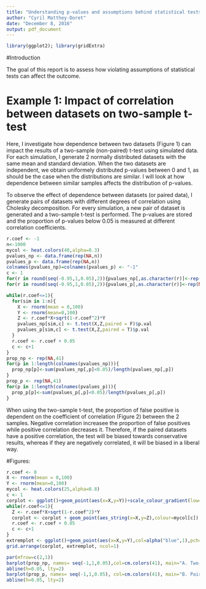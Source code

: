```yaml
---
title: "Understanding p-values and assumptions behind statistical tests"
author: "Cyril Matthey-Doret"
date: "December 8, 2016"
output: pdf_document
---
```


```r
library(ggplot2); library(gridExtra)

```

#Introduction

The goal of this report is to assess how violating assumptions of statistical tests can affect the outcome.

# Example 1: Impact of correlation between datasets on two-sample t-test

Here, I investigate how dependence between two datasets (Figure 1) can impact the results of a two-sample (non-paired) t-test using simulated data. For each simulation, I generate 2 normally distributed datasets with the same mean and standard deviation. When the two datasets are independent, we obtain uniformely distributed p-values between 0 and 1, as should be the case when the distributions are similar. I will look at how dependence between similar samples affects the distribution of p-values.

To observe the effect of dependence between datasets (or paired data), I generate pairs of datasets with different degrees of correlation using Cholesky decomposition\footnote{Dependency of variable $Y$ on variable $X$ is induced by applying $Y_d = r*X+\sqrt{1-r^2}*Y$ where $r$ is the desired correlation coefficient and $Y_d$ is the dependent $Y$ variable.}. For every simulation, a new pair of dataset is generated and a two-sample t-test is performed. The p-values are stored and the proportion of p-values below 0.05 is measured at different correlation coefficients.

```r
r.coef <- -1
n<-1000
mycol <- heat.colors(40,alpha=0.3)
pvalues_np <- data.frame(rep(NA,n))
pvalues_p <- data.frame(rep(NA,n))
colnames(pvalues_np)=colnames(pvalues_p) <- "-1"
c <- 1
for(r in round(seq(-0.95,1,0.05),2)){pvalues_np[,as.character(r)]<-rep(NA,n)}
for(r in round(seq(-0.95,1,0.05),2)){pvalues_p[,as.character(r)]<-rep(NA,n)}

while(r.coef<=1){
  for(sim in 1:n){
    X <- rnorm(mean = 0,100)
    Y <- rnorm(mean=0,100)
    Z <- r.coef*X+sqrt(1-r.coef^2)*Y
    pvalues_np[sim,c] <- t.test(X,Z,paired = F)$p.val
    pvalues_p[sim,c] <- t.test(X,Z,paired = T)$p.val
  }
  r.coef <- r.coef + 0.05
  c <- c+1
}
prop_np <- rep(NA,41)
for(p in 1:length(colnames(pvalues_np))){
  prop_np[p]<-sum(pvalues_np[,p]<0.05)/length(pvalues_np[,p])
}
prop_p <- rep(NA,41)
for(p in 1:length(colnames(pvalues_p))){
  prop_p[p]<-sum(pvalues_p[,p]<0.05)/length(pvalues_p[,p])
}
```

When using the two-sample t-test, the proportion of false positive is dependent on the coefficient of correlation (Figure 2) between the 2 samples. Negative correlation increasee the proportion of false positives while positive correlation decreases it. Therefore, if the paired datasets have a positive correlation, the test will be biased towards conservative results, whereas if they are negatively correlated, it will be biased in a liberal way. 

#Figures:

```r
r.coef <- 0
X <- rnorm(mean = 0,100)
Y <- rnorm(mean=0,100)
mycol <- heat.colors(25,alpha=0.8)
c <- 1
corplot <- ggplot()+geom_point(aes(x=X,y=Y))+scale_colour_gradient(low=mycol[1],high=mycol[20],limits=c(0,1),guide = "colourbar",name=expression(rho))+ggtitle("Inducing dependence between two datasets")+theme_bw()
while(r.coef<=1){
  Z <- r.coef*X+sqrt(1-r.coef^2)*Y
  corplot <- corplot + geom_point(aes_string(x=X,y=Z),colour=mycol[c])
  r.coef <- r.coef + 0.05
  c <- c+1
}
extremplot <- ggplot()+geom_point(aes(x=X,y=Y),col=alpha("blue",1),pch=5)+geom_point(aes(x=X,y=Z),col=(alpha("green",1)), pch=5)+theme_bw()
grid.arrange(corplot, extremplot, ncol=1)
```

```r

par(mfrow=c(2,1))
barplot(prop_np, names= seq(-1,1,0.05),col=cm.colors(41), main="A. Two-sample t-test", xlab=expression(rho), ylab="prop. p<0.05")
abline(h=0.05, lty=2)
barplot(prop_p, names= seq(-1,1,0.05), col=cm.colors(41), main="B. Paired two-sample t-test", xlab=expression(rho), ylab="prop. p<0.05")
abline(h=0.05, lty=2)
```